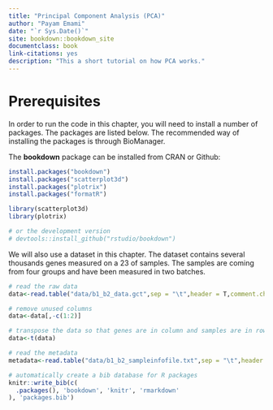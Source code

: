 ```yaml
--- 
title: "Principal Component Analysis (PCA)"
author: "Payam Emami"
date: "`r Sys.Date()`"
site: bookdown::bookdown_site
documentclass: book
link-citations: yes
description: "This a short tutorial on how PCA works."
---
```


# Prerequisites

In order to run the code in this chapter, you will need to install a number of packages. The packages are listed below. The recommended way of installing the packages is through BioManager. 

The **bookdown** package can be installed from CRAN or Github:


```r
install.packages("bookdown")
install.packages("scatterplot3d")
install.packages("plotrix")
install.packages("formatR")

library(scatterplot3d)
library(plotrix)

# or the development version
# devtools::install_github("rstudio/bookdown")

```

We will also use a dataset in this chapter. The dataset contains several thousands genes measured on a 23 of samples. The samples are coming from four groups and have been measured in two batches.

```r
# read the raw data
data<-read.table("data/b1_b2_data.gct",sep = "\t",header = T,comment.char = "#")

# remove unused columns 
data<-data[,-c(1:2)]

# transpose the data so that genes are in column and samples are in rows
data<-t(data)

# read the metadata
metadata<-read.table("data/b1_b2_sampleinfofile.txt",sep = "\t",header = T,comment.char = "#")


```


```r
# automatically create a bib database for R packages
knitr::write_bib(c(
  .packages(), 'bookdown', 'knitr', 'rmarkdown'
), 'packages.bib')
```
